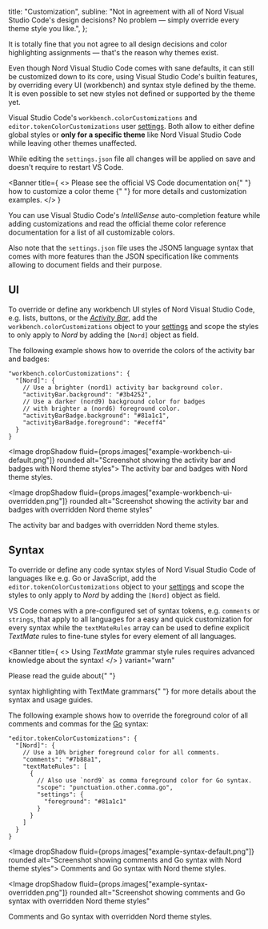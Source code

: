 <!--
Copyright (c) 2016-present Sven Greb <development@svengreb.de>
This source code is licensed under the MIT license found in the license file.
-->



  title: "Customization",
  subline: "Not in agreement with all of Nord Visual Studio Code's design decisions? No problem — simply override every theme style you like.",
};

<ShrinkedWidth value={25}>

<SpaceBox mTop={4} mBottom={4}>
  <PaintBrush />
</SpaceBox>

</ShrinkedWidth>

<ShrinkedWidth value={80}>

<WIPNotice />

It is totally fine that you not agree to all design decisions and color highlighting assignments — that's the reason why themes exist.

Even though Nord Visual Studio Code comes with sane defaults, it can still be customized down to its core, using Visual Studio Code's builtin features, by overriding every UI (workbench) and syntax style defined by the theme. It is even possible to set new styles not defined or supported by the theme yet.

Visual Studio Code's `workbench.colorCustomizations` and `editor.tokenColorCustomizations` user [settings][vscode-docs-settings]. Both allow to either define global styles or **only for a specific theme** like Nord Visual Studio Code while leaving other themes unaffected.

While editing the `settings.json` file all changes will be applied on save and doesn't require to restart VS Code.

<Banner
  title={
    <>
      Please see the official VS Code documentation on{" "}
      <Link href="https://code.visualstudio.com/docs/getstarted/themes#_customizing-a-color-theme">
        how to customize a color theme
      </Link>{" "}
      for more details and customization examples.
    </>
  }
>
  You can use Visual Studio Code&apos;s <em>IntelliSense</em> auto-completion feature while adding customizations and read the official <Link href="https://code.visualstudio.com/api/references/theme-color">theme color reference documentation</Link> for a list of all customizable colors.

Also note that the <Code>settings.json</Code> file uses the <Link href="https://json5.org">JSON5</Link> language syntax that comes with more features than the JSON specification like comments allowing to document fields and their purpose.

</Banner>

## UI

To override or define any workbench UI styles of Nord Visual Studio Code, e.g. lists, buttons, or the [_Activity Bar_][vscode-docs-ui-actbar], add the `workbench.colorCustomizations` object to your [settings][vscode-docs-settings] and scope the styles to only apply to _Nord_ by adding the `[Nord]` object as field.

The following example shows how to override the colors of the activity bar and badges:

```json5
"workbench.colorCustomizations": {
  "[Nord]": {
    // Use a brighter (nord1) activity bar background color.
    "activityBar.background": "#3b4252",
    // Use a darker (nord9) background color for badges
    // with brighter a (nord6) foreground color.
    "activityBarBadge.background": "#81a1c1",
    "activityBarBadge.foreground": "#eceff4"
  }
}
```

<Image dropShadow fluid={props.images["example-workbench-ui-default.png"]} rounded alt="Screenshot showing the activity bar and badges with Nord theme styles">
  <span>The activity bar and badges with Nord theme styles.</span>
</Image>

<Image
  dropShadow
  fluid={props.images["example-workbench-ui-overridden.png"]}
  rounded
  alt="Screenshot showing the activity bar and badges with overridden Nord theme styles"
>
  <span>The activity bar and badges with overridden Nord theme styles.</span>
</Image>

## Syntax

To override or define any code syntax styles of Nord Visual Studio Code of languages like e.g. Go or JavaScript, add the `editor.tokenColorCustomizations` object to your [settings][vscode-docs-settings] and scope the styles to only apply to _Nord_ by adding the `[Nord]` object as field.

VS Code comes with a pre-configured set of syntax tokens, e.g. `comments` or `strings`, that apply to all languages for a easy and quick customization for every syntax while the `textMateRules` array can be used to define explicit _TextMate_ rules to fine-tune styles for every element of all languages.

<Banner
  title={
    <>
      Using <em>TextMate</em> grammar style rules requires advanced knowledge about the syntax!
    </>
  }
  variant="warn"
>
  Please read the guide about{" "}
  <Link href="https://code.visualstudio.com/api/language-extensions/syntax-highlight-guide#textmate-grammars">syntax highlighting with TextMate grammars</Link>{" "}
  for more details about the syntax and usage guides.
</Banner>

The following example shows how to override the foreground color of all comments and commas for the [Go][] syntax:

```json5
"editor.tokenColorCustomizations": {
  "[Nord]": {
    // Use a 10% brigher foreground color for all comments.
    "comments": "#7b88a1",
    "textMateRules": [
      {
        // Also use `nord9` as comma foreground color for Go syntax.
        "scope": "punctuation.other.comma.go",
        "settings": {
          "foreground": "#81a1c1"
        }
      }
    ]
  }
}
```

<Image dropShadow fluid={props.images["example-syntax-default.png"]} rounded alt="Screenshot showing comments and Go syntax with Nord theme styles">
  <span>Comments and Go syntax with Nord theme styles.</span>
</Image>

<Image
  dropShadow
  fluid={props.images["example-syntax-overridden.png"]}
  rounded
  alt="Screenshot showing comments and Go syntax with overridden Nord theme styles"
>
  <span>Comments and Go syntax with overridden Nord theme styles.</span>
</Image>

</ShrinkedWidth>

[go]: https://golang.org
[vscode-docs-colortheme-custom]: https://code.visualstudio.com/docs/getstarted/themes#_customizing-a-color-theme
[vscode-docs-colortheme]: https://code.visualstudio.com/docs/getstarted/themes
[vscode-docs-settings]: https://code.visualstudio.com/docs/getstarted/settings
[vscode-docs-ui-actbar]: https://code.visualstudio.com/docs/getstarted/userinterface#_activity-bar
